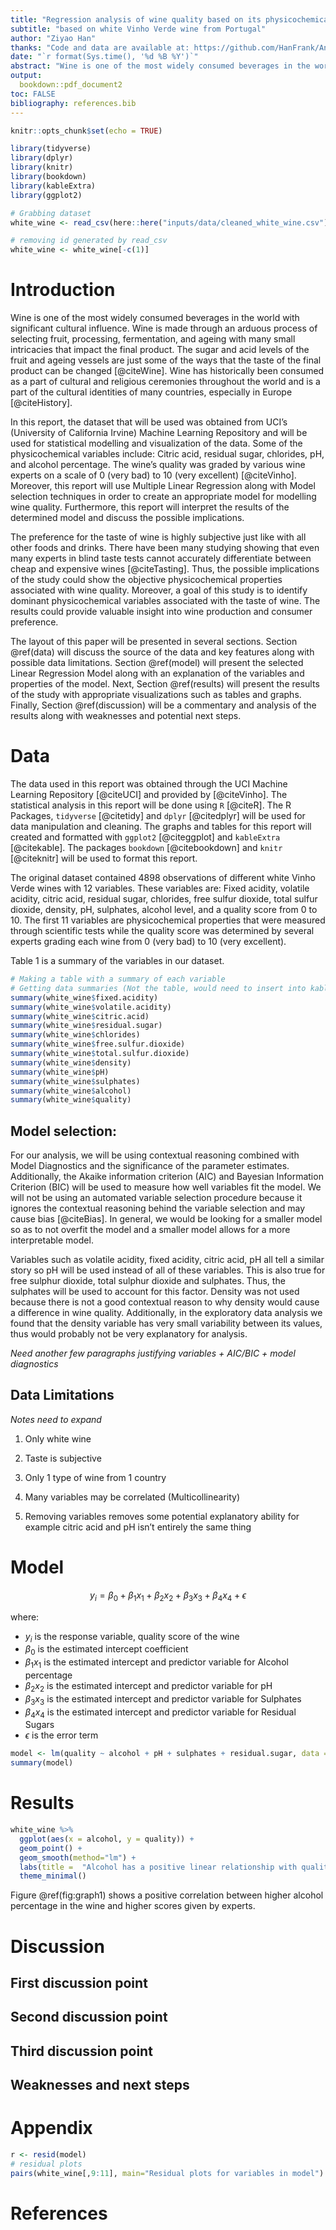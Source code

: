 ```yaml
---
title: "Regression analysis of wine quality based on its physicochemical properties"
subtitle: "based on white Vinho Verde wine from Portugal"
author: "Ziyao Han"
thanks: "Code and data are available at: https://github.com/HanFrank/Analysis-of-Wine-Quality-based-on-its-physicochemical-properties"
date: "`r format(Sys.time(), '%d %B %Y')`"
abstract: "Wine is one of the most widely consumed beverages in the world with significant cultural influence. In this paper, the physicochemical properties of wine will be compared with the perceived quality of wine by wine experts. Even though the preference for wine taste is highly subjective, this study may help identify objective components for wine preference. We found that higher alcohol percentage, higher sulphate, and less acidic wines yield higher quality scores, while sugar percentage does not appear to affect scores significantly. \\par \\textbf {Keywords:} Multiple Linear Regression, Model Selection, Wine Quality, White Wine, Vinho Verde, Physicochemical Properties"
output:
  bookdown::pdf_document2
toc: FALSE
bibliography: references.bib
---
```


```r
knitr::opts_chunk$set(echo = TRUE)

library(tidyverse)
library(dplyr)
library(knitr)
library(bookdown)
library(kableExtra)
library(ggplot2)

# Grabbing dataset
white_wine <- read_csv(here::here("inputs/data/cleaned_white_wine.csv"))

# removing id generated by read_csv
white_wine <- white_wine[-c(1)]
```

# Introduction

Wine is one of the most widely consumed beverages in the world with significant cultural influence. Wine is made through an arduous process of selecting fruit, processing, fermentation, and ageing with many small intricacies that impact the final product. The sugar and acid levels of the fruit and ageing vessels are just some of the ways that the taste of the final product can be changed [@citeWine]. Wine has historically been consumed as a part of cultural and religious ceremonies throughout the world and is a part of the cultural identities of many countries, especially in Europe [@citeHistory].

In this report, the dataset that will be used was obtained from UCI's (University of California Irvine) Machine Learning Repository and will be used for statistical modelling and visualization of the data. Some of the physicochemical variables include: Citric acid, residual sugar, chlorides, pH, and alcohol percentage. The wine's quality was graded by various wine experts on a scale of 0 (very bad) to 10 (very excellent) [@citeVinho]. Moreover, this report will use Multiple Linear Regression along with Model selection techniques in order to create an appropriate model for modelling wine quality. Furthermore, this report will interpret the results of the determined model and discuss the possible implications.

The preference for the taste of wine is highly subjective just like with all other foods and drinks. There have been many studying showing that even many experts in blind taste tests cannot accurately differentiate between cheap and expensive wines [@citeTasting]. Thus, the possible implications of the study could show the objective physicochemical properties associated with wine quality. Moreover, a goal of this study is to identify dominant physicochemical variables associated with the taste of wine. The results could provide valuable insight into wine production and consumer preference. 

The layout of this paper will be presented in several sections. Section \@ref(data) will discuss the source of the data and key features along with possible data limitations. Section \@ref(model) will present the selected Linear Regression Model along with an explanation of the variables and properties of the model. Next, Section \@ref(results) will present the results of the study with appropriate visualizations such as tables and graphs. Finally, Section \@ref(discussion) will be a commentary and analysis of the results along with weaknesses and potential next steps. 

# Data {#data}

The data used in this report was obtained through the UCI Machine Learning Repository [@citeUCI] and provided by [@citeVinho]. The statistical analysis in this report will be done using `R` [@citeR]. The R Packages, `tidyverse` [@citetidy] and `dplyr` [@citedplyr] will be used for data manipulation and cleaning. The graphs and tables for this report will created and formatted with `ggplot2` [@citeggplot] and `kableExtra` [@citekable]. The packages `bookdown` [@citebookdown] and `knitr` [@citeknitr] will be used to format this report.

The original dataset contained 4898 observations of different white Vinho Verde wines with 12 variables. These variables are: Fixed acidity, volatile acidity, citric acid, residual sugar, chlorides, free sulfur dioxide, total sulfur dioxide, density, pH, sulphates, alcohol level, and a quality score from 0 to 10. The first 11 variables are physicochemical properties that were measured through scientific tests while the quality score was determined by several experts grading each wine from 0 (very bad) to 10 (very excellent). 

Table 1 is a summary of the variables in our dataset.

```r
# Making a table with a summary of each variable
# Getting data summaries (Not the table, would need to insert into kable and make look nice)
summary(white_wine$fixed.acidity)
summary(white_wine$volatile.acidity)
summary(white_wine$citric.acid)
summary(white_wine$residual.sugar)
summary(white_wine$chlorides)
summary(white_wine$free.sulfur.dioxide)
summary(white_wine$total.sulfur.dioxide)
summary(white_wine$density)
summary(white_wine$pH)
summary(white_wine$sulphates)
summary(white_wine$alcohol)
summary(white_wine$quality)
```


## Model selection:

For our analysis, we will be using contextual reasoning combined with Model Diagnostics and the significance of the parameter estimates. Additionally, the Akaike information criterion (AIC) and Bayesian Information Criterion (BIC) will be used to measure how well variables fit the model. We will not be using an automated variable selection procedure because it ignores the contextual reasoning behind the variable selection and may cause bias [@citeBias]. In general, we would be looking for a smaller model so as to not overfit the model and a smaller model allows for a more interpretable model.

Variables such as volatile acidity, fixed acidity, citric acid, pH all tell a similar story so pH will be used instead of all of these variables. This is also true for free sulphur dioxide, total sulphur dioxide and sulphates. Thus, the sulphates will be used to account for this factor. Density was not used because there is not a good contextual reason to why density would cause a difference in wine quality. Additionally, in the exploratory data analysis we found that the density variable has very small variability between its values, thus would probably not be very explanatory for analysis. 

*Need another few paragraphs justifying variables + AIC/BIC + model diagnostics*

## Data Limitations
*Notes need to expand*

1. Only white wine

2. Taste is subjective

3. Only 1 type of wine from 1 country

4. Many variables may be correlated (Multicollinearity)

5. Removing variables removes some potential explanatory ability for example citric acid and pH isn't entirely the same thing


# Model {#model}

$$y_i = \beta_0 + \beta_1x_1 + \beta_2x_2 + \beta_3x_3 + \beta_4x_4 + \epsilon$$

where: 

- $y_i$ is the response variable, quality score of the wine
- $\beta_0$ is the estimated intercept coefficient
- $\beta_1x_1$ is the estimated intercept and predictor variable for Alcohol percentage
- $\beta_2x_2$ is the estimated intercept and predictor variable for pH
- $\beta_3x_3$ is the estimated intercept and predictor variable for Sulphates
- $\beta_4x_4$ is the estimated intercept and predictor variable for Residual Sugars
- $\epsilon$ is the error term

```r
model <- lm(quality ~ alcohol + pH + sulphates + residual.sugar, data = white_wine)
summary(model)
```


# Results {#results}

```r
white_wine %>% 
  ggplot(aes(x = alcohol, y = quality)) +
  geom_point() +
  geom_smooth(method="lm") +
  labs(title =  "Alcohol has a positive linear relationship with quality") +
  theme_minimal() 
```

Figure \@ref(fig:graph1) shows a positive correlation between higher alcohol percentage in the wine and higher scores given by experts.

# Discussion {#discussion}

## First discussion point

## Second discussion point

## Third discussion point

## Weaknesses and next steps

\newpage

\appendix

# Appendix {-}

```r
r <- resid(model)
# residual plots
pairs(white_wine[,9:11], main="Residual plots for variables in model")
```


\newpage


# References


